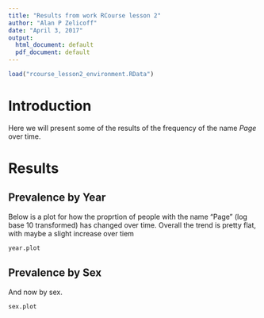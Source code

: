 ```yaml
---
title: "Results from work RCourse lesson 2"
author: "Alan P Zelicoff"
date: "April 3, 2017"
output:
  html_document: default
  pdf_document: default
---
```


```r
load("rcourse_lesson2_environment.RData")


```


# Introduction
Here we will present some of the results of the frequency of the name *Page* over time.



# Results


## Prevalence by Year
Below is a plot for how the proprtion of people with the name "Page" (log base 10 transformed) has changed over time.  Overall the trend is pretty flat, with maybe a slight increase over tiem

```r
year.plot
```


## Prevalence by Sex 
And now by sex.

```r
sex.plot
```

